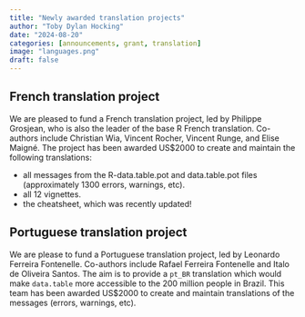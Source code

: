 ```yaml
---
title: "Newly awarded translation projects"
author: "Toby Dylan Hocking"
date: "2024-08-20"
categories: [announcements, grant, translation]
image: "languages.png"
draft: false
---
```


## French translation project

We are pleased to fund a French translation project, led by Philippe Grosjean, who is also the leader of the base R French translation. Co-authors include Christian Wia, Vincent Rocher, Vincent Runge, and Elise Maigné. The project has been awarded US\$2000 to create and maintain the following translations:

-   all messages from the R-data.table.pot and data.table.pot files (approximately 1300 errors, warnings, etc).
-   all 12 vignettes.
-   the cheatsheet, which was recently updated!

## Portuguese translation project

We are please to fund a Portuguese translation project, led by Leonardo Ferreira Fontenelle. Co-authors include Rafael Ferreira Fontenelle and Italo de Oliveira Santos. The aim is to provide a `pt_BR` translation which would make `data.table` more accessible to the 200 million people in Brazil. This team has been awarded US\$2000 to create and maintain translations of the messages (errors, warnings, etc).

